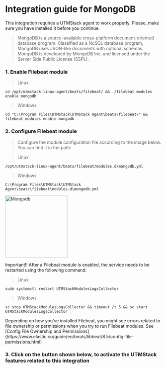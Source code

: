 # Integration guide for MongoDB


<Warning>
    This integration requires a UTMStack agent to work properly. Please, make sure you have installed it before you continue.
</Warning>

> MongoDB is a source-available cross-platform document-oriented database program. Classified as a NoSQL database program, MongoDB uses JSON-like documents with optional schemas. MongoDB is developed by MongoDB Inc. and licensed under the Server Side Public License (SSPL).

### 1. Enable Filebeat module

> Linux

```
cd /opt/utmstack-linux-agent/beats/filebeat/ && ./filebeat modules enable mongodb
```

> Windows

```
cd "C:\Program Files\UTMStack\UTMStack Agent\beats\filebeat\" && filebeat modules enable mongodb
```

### 2. Configure Filebeat module

> Configure the module configuration file according to the image below. You can find it in the path:

> Linux

```
/opt/utmstack-linux-agent/beats/filebeat/modules.d/mongodb.yml
```

> Windows

```
C:\Program Files\UTMStack\UTMStack Agent\beats\filebeat\modules.d\mongodb.yml
```

<img
  height="200"
  className="block rounded-xl"
  src="/assets/images/integrations/mongodb/config-mongodb.png"
  alt="Mongodb"
/>

<Note>
    Important!! After a Filebeat module is enabled, the service needs to be restarted using the following command:   
</Note>

> Linux

```
sudo systemctl restart UTMStackModulesLogsCollector
```

> Windows

```
sc stop UTMStackModulesLogsCollector && timeout /t 5 && sc start UTMStackModulesLogsCollector
```

<Warning>
    Depending on how you’ve installed Filebeat, you might see errors related to file ownership or permissions when you try to run Filebeat modules. See [Config File Ownership and Permissions](https://www.elastic.co/guide/en/beats/libbeat/8.5/config-file-permissions.html)
</Warning>

### 3. Click on the button shown below, to activate the UTMStack features related to this integration
